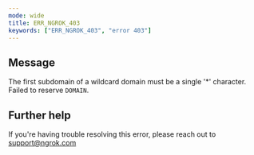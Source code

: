 ```yaml
---
mode: wide
title: ERR_NGROK_403
keywords: ["ERR_NGROK_403", "error 403"]
---
```


## Message

The first subdomain of a wildcard domain must be a single '\*' character. Failed to reserve `DOMAIN`.

## Further help

If you're having trouble resolving this error, please reach out to [support@ngrok.com](mailto:support@ngrok.com?subject=Help%20with%20ERR_NGROK_403)
